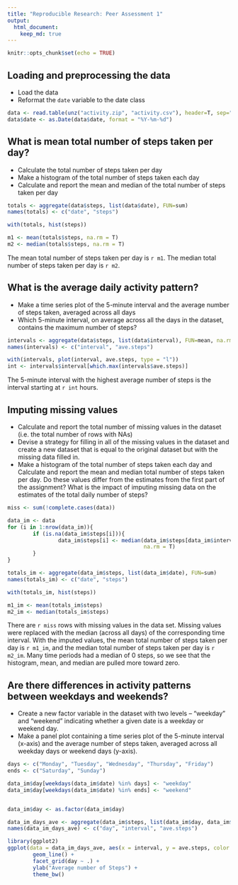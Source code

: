 ```yaml
---
title: "Reproducible Research: Peer Assessment 1"
output: 
  html_document:
    keep_md: true
---
```


```r
knitr::opts_chunk$set(echo = TRUE)
```

## Loading and preprocessing the data
* Load the data 
* Reformat the `date` variable to the date class

```r
data <- read.table(unz("activity.zip", "activity.csv"), header=T, sep=",")
data$date <- as.Date(data$date, format = "%Y-%m-%d")
```


## What is mean total number of steps taken per day?
* Calculate the total number of steps taken per day
* Make a histogram of the total number of steps taken each day
* Calculate and report the mean and median of the total number of steps taken per day

```r
totals <- aggregate(data$steps, list(data$date), FUN=sum)
names(totals) <- c("date", "steps")

with(totals, hist(steps))

m1 <- mean(totals$steps, na.rm = T)
m2 <- median(totals$steps, na.rm = T)
```

The mean total number of steps taken per day is `r m1`. The median total number of steps taken per day is `r m2`.


## What is the average daily activity pattern?
* Make a time series plot of the 5-minute interval and the average number of steps taken, averaged across all days 
* Which 5-minute interval, on average across all the days in the dataset, contains the maximum number of steps?

```r
intervals <- aggregate(data$steps, list(data$interval), FUN=mean, na.rm = T)
names(intervals) <- c("interval", "ave.steps")

with(intervals, plot(interval, ave.steps, type = "l"))
int <- intervals$interval[which.max(intervals$ave.steps)]  
```
The 5-minute interval with the highest average number of steps is the interval starting at `r int` hours.


## Imputing missing values
* Calculate and report the total number of missing values in the dataset (i.e. the total number of rows with NAs)
* Devise a strategy for filling in all of the missing values in the dataset and create a new dataset that is equal to the original dataset but with the missing data filled in.
* Make a histogram of the total number of steps taken each day and Calculate and report the mean and median total number of steps taken per day. Do these values differ from the estimates from the first part of the assignment? What is the impact of imputing missing data on the estimates of the total daily number of steps?
```r
miss <- sum(!complete.cases(data))

data_im <- data
for (i in 1:nrow(data_im)){
        if (is.na(data_im$steps[i])){
                data_im$steps[i] <- median(data_im$steps[data_im$interval == data_im$interval[i]],
                                           na.rm = T)
        }
}

totals_im <- aggregate(data_im$steps, list(data_im$date), FUN=sum)
names(totals_im) <- c("date", "steps")

with(totals_im, hist(steps))

m1_im <- mean(totals_im$steps)
m2_im <- median(totals_im$steps)

```
There are `r miss` rows with missing values in the data set. Missing values were replaced with the median (across all days) of the corresponding time interval. With the imputed values, the mean total number of steps taken per day is `r m1_im`, and the median total number of steps taken per day is `r m2_im`. Many time periods had a median of 0 steps, so we see that the histogram, mean, and median are pulled more toward zero.


## Are there differences in activity patterns between weekdays and weekends?
* Create a new factor variable in the dataset with two levels – “weekday” and “weekend” indicating whether a given date is a weekday or weekend day.
* Make a panel plot containing a time series plot of the 5-minute interval (x-axis) and the average number of steps taken, averaged across all weekday days or weekend days (y-axis).
```r
days <- c("Monday", "Tuesday", "Wednesday", "Thursday", "Friday")
ends <- c("Saturday", "Sunday")

data_im$day[weekdays(data_im$date) %in% days] <- "weekday"
data_im$day[weekdays(data_im$date) %in% ends] <- "weekend"


data_im$day <- as.factor(data_im$day)

data_im_days_ave <- aggregate(data_im$steps, list(data_im$day, data_im$interval), FUN = mean)
names(data_im_days_ave) <- c("day", "interval", "ave.steps")

library(ggplot2)
ggplot(data = data_im_days_ave, aes(x = interval, y = ave.steps, color = day)) + 
        geom_line() + 
        facet_grid(day ~ .) + 
        ylab("Average number of Steps") + 
        theme_bw()
```